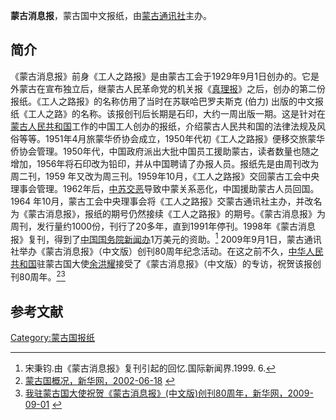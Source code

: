 '''蒙古消息报'''，蒙古国中文报纸，由[[蒙古通讯社|蒙古通讯社]]主办。

==简介==
《蒙古消息报》前身《工人之路报》是由蒙古工会于1929年9月1日创办的。它是外蒙古在宣布独立后，继蒙古人民革命党的机关报《[[蒙古真理报|真理报]]》之后，创办的第二份报纸。《工人之路报》的名称仿用了当时在苏联哈巴罗夫斯克 (伯力) 出版的中文报纸《工人之路》的名称。该报创刊后长期是石印，大约一周出版一期。这是针对在[[蒙古人民共和国|蒙古人民共和国]]工作的中国工人创办的报纸，介绍蒙古人民共和国的法律法规及风俗等等。1951年4月旅蒙华侨协会成立，1950年代初《工人之路报》便移交旅蒙华侨协会管理。1950年代，中国政府派出大批中国员工援助蒙古，读者数量也随之增加，1956年将石印改为铅印，并从中国聘请了办报人员。报纸先是由周刊改为周二刊，1959 年又改为周三刊。1959年10月，《工人之路报》交回蒙古工会中央理事会管理。1962年后，[[中苏交恶|中苏交恶]]导致中蒙关系恶化，中国援助蒙古人员回国。1964 年10月，蒙古工会中央理事会将《工人之路报》交蒙古通讯社主办，并改名为《蒙古消息报》，报纸的期号仍然接续《工人之路报》的期号。《蒙古消息报》为周刊，发行量约1000份，刊行了20多年，直到1991年停刊。1998年《蒙古消息报》复刊，得到了[[中国国务院新闻办|中国国务院新闻办]]1万美元的资助。<ref>宋秉钧.由《蒙古消息报》复刊引起的回忆.国际新闻界.1999. 6.</ref> 2009年9月1日，蒙古通讯社举办《蒙古消息报》（中文版）创刊80周年纪念活动。在这之前不久，[[中华人民共和国|中华人民共和国]]驻蒙古国大使[[余洪耀|余洪耀]]接受了《蒙古消息报》（中文版）的专访，祝贺该报创刊80周年。<ref name=xhw>[http://news.xinhuanet.com/ziliao/2002-06/18/content_445580_6.htm 蒙古国概况，新华网，2002-06-18] {{webarchive|url=https://web.archive.org/web/20151101040751/http://news.xinhuanet.com/ziliao/2002-06/18/content_445580_6.htm |date=2015-11-01 }}</ref><ref>[http://news.xinhuanet.com/world/2009-09/01/content_11978715.htm 我驻蒙古国大使祝贺《蒙古消息报》(中文版)创刊80周年，新华网，2009-09-01] {{webarchive|url=https://web.archive.org/web/20091021094138/http://news.xinhuanet.com/world/2009-09/01/content_11978715.htm |date=2009-10-21 }}</ref>

==参考文献==
{{reflist}}

[[Category:蒙古国报纸|Category:蒙古国报纸]]